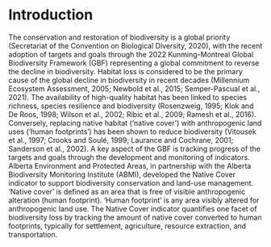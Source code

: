 # Introduction

The conservation and restoration of biodiversity is a global priority (Secretariat of the Convention on Biological
Diversity, 2020), with the recent adoption of targets and goals through the 2022 Kunming-Montreal Global
Biodiversity Framework (GBF) representing a global commitment to reverse the decline in biodiversity. Habitat loss is considered to be the primary cause of the global decline in biodiversity in recent decades (Millennium Ecosystem
Assessment, 2005; Newbold et al., 2015; Semper-Pascual et al., 2021). The availability of high-quality habitat has
been linked to species richness, species resilience and biodiversity (Rosenzweig, 1995; Klok and De Roos, 1998;
Wilson et al., 2002; Ribic et al., 2009; Ramesh et al., 2016). Conversely, replacing native habitat (‘native cover’) with anthropogenic land uses (‘human footprints’) has been shown to reduce biodiversity (Vitousek et al., 1997; Crooks and Soulé, 1999; Laurance and Cochrane, 2001; Sanderson et al., 2002). A key aspect of the GBF is tracking
progress of the targets and goals through the development and monitoring of indicators. Alberta Environment and
Protected Areas, in partnership with the Alberta Biodiversity Monitoring Institute (ABMI), developed the Native Cover indicator to support biodiversity conservation and land-use management. ‘Native cover’ is defined as an area that is free of visible anthropogenic alteration (human footprint). ‘Human footprint’ is any area visibly altered for anthropogenic land use. The Native Cover indicator quantifies one facet of biodiversity loss by tracking the amount of native cover converted to human footprints, typically for settlement, agriculture, resource extraction, and transportation.



